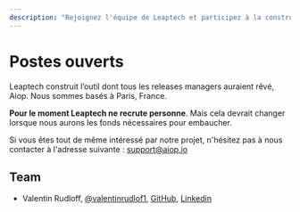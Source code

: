 ```yaml
---
description: "Rejoignez l'équipe de Leaptech et participez à la construction de l'outil de packaging/release management de demain."
---
```


# Postes ouverts

Leaptech construit l’outil dont tous les releases managers auraient rêvé, Aiop. Nous sommes basés à Paris, France.

**Pour le moment Leaptech ne recrute personne**. Mais cela devrait changer lorsque nous aurons les fonds nécessaires pour embaucher.

Si vous êtes tout de même intéressé par notre projet, n'hésitez pas à nous contacter à l'adresse suivante : support@aiop.io

## Team

- Valentin Rudloff, [@valentinrudlof1](https://x.com/valentinrudlof1), [GitHub](https://github.com/Gamma-Software), [Linkedin](https://www.linkedin.com/in/rudloffvalentin/)
